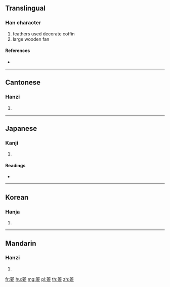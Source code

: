 {{character info/new}}
==Translingual==

===Han character===
{{Han char|rn=124|rad=羽|as=08|sn=14|four=17404|canj=SMYTV}}

# feathers used decorate coffin
# large wooden fan

====References====
* {{Han ref|kx=0957.430|dkj=28739|dj=1404.040|hdz=53351.020|uh=7FE3|ud=32739|bh=E37C|bd=58236}}

----

==Cantonese==

===Hanzi===
{{yue-hanzi|jyut=saap3|y=saap3}}

# {{defn|lang=yue|sort=羽08}}

----

==Japanese==

===Kanji===
{{ja-kanji|grade=|rs=羽08}}

# {{defn|lang=ja|sort=羽08}}

====Readings====
* {{ja-readings|on=[[そう]] (sō), [[しょう]] (shō)|kun=[[ひつぎかざり]] (hitsugikazari)|nanori=}}

----

==Korean==

===Hanja===
{{ko-hanja|hangeul=삽|eumhun=|rv=sap|mr=sap|y=sap}}

# {{defn|lang=ko|sort=羽08}}

----

==Mandarin==

===Hanzi===
{{cmn-hanzi|pin=[[shà]] ([[sha4]])|wg=sha<sup>4</sup>}}

# {{defn|lang=cmn|sort=羽08}}

[[fr:翣]]
[[hu:翣]]
[[mg:翣]]
[[pl:翣]]
[[th:翣]]
[[zh:翣]]